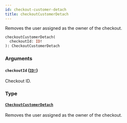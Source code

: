 ```yaml
---
id: checkout-customer-detach
title: checkoutCustomerDetach
---
```


Removes the user assigned as the owner of the checkout.

```graphql
checkoutCustomerDetach(
  checkoutId: ID!
): CheckoutCustomerDetach

```

### Arguments

#### `checkoutId` ([`ID!`](/developer/api-reference/scalars/id.mdx))

Checkout ID.

### Type

#### [`CheckoutCustomerDetach`](/developer/api-reference/objects/checkout-customer-detach.mdx)

Removes the user assigned as the owner of the checkout.
